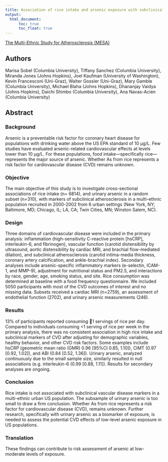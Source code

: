 ```yaml
---
title: Association of rice intake and arsenic exposure with subclinical vascular disease among US adults
output: 
  html_document:
      toc: true
      toc_float: true
---
```


[The Multi-Ethnic Study for Atherosclerosis (MESA)](https://mesa-nhlbi.org)

## Authors 
Marisa Sobel (Columbia University), Tiffany Sanchez (Columbia University), Miranda Jones (Johns Hopkins), Joel Kaufman (University of Washington), Kevin Francesconi (Uni-Graz), Walter Gossler (Uni-Graz), Mary Gamble (Columbia University), Michael Blaha (Johns Hopkins), Dhananjay Vaidya (Johns Hopkins), Daichi Shimbo (Columbia University), Ana Navas-Acien (Columbia University)

## Abstract  
### Background  
Arsenic is a preventable risk factor for coronary heart disease for populations with drinking water above the US EPA standard of 10 µg/L. Few studies have evaluated arsenic-related cardiovascular effects at levels lower than 10 µg/L. For these populations, food intake—specifically rice—represents the major source of arsenic. Whether As from rice represents a risk factor for cardiovascular disease (CVD) remains unknown. 

### Objective   
The main objective of this study is to investigate cross-sectional associations of rice intake (n= 6814), and urinary arsenic in a random subset (n=310), with markers of subclinical atherosclerosis in a multi-ethnic population recruited in 2000-2002 from 6 urban settings (New York, NY; Baltimore, MD; Chicago, IL; LA, CA; Twin Cities, MN; Winston Salem, NC). 

### Design   
Three domains of cardiovascular disease were included in the primary analysis: inflammation (high-sensitivity C-reactive protein [hsCRP], interleukin-6, and fibrinogen), vascular function (carotid distensibility by ultrasound, aortic distensibility by cardiac MRI, and brachial flow-mediated dilation), and subclinical atherosclerosis (carotid intima-media thickness, coronary artery calcification, and ankle-brachial index). Secondary analyses include arsenic-specific inflammatory markers (e-selectin, ICAM-1, and MMP-9), adjustment for nutritional status and PM2.5, and interactions by race, gender, age, smoking status, and site. Rice consumption was determined at baseline with a food frequency questionnaire. We included 5050 participants with most of the CVD outcomes of interest and no missing data. Subsets received a cardiac MRI (n=2759), an assessment of endothelial function (2702), and urinary arsenic measurements (246). 

### Results  
13% of participants reported consuming 1 servings of rice per day. Compared to individuals consuming <1 serving of rice per week in the primary analysis, there was no consistent association in high rice intake and subclinical markers of CVD after adjusting for demographic variables, healthy behavior, and other CVD risk factors. Some examples include hsCRP (geometric mean ratio (GMR) 0.96 [95%CI 0.85, 1.10]), CIMT (0.97 [0.92, 1.02]), and ABI (0.84 [0.52, 1.36]). Urinary arsenic, analyzed continuously due to the small sample size, similarly resulted in null associations (e.g. interleukin-6 (0.99 [0.88, 1.11]). Results for secondary analyses are ongoing.

### Conclusion   
Rice intake is not associated with subclinical vascular disease markers in a multi-ethnic urban US population. The subsample of urinary arsenic is too small to draw a firm conclusion. Whether As from rice represents a risk factor for cardiovascular disease (CVD), remains unknown. Further research, specifically with urinary arsenic as a biomarker of exposure, is needed to assess the potential CVD effects of low-level arsenic exposure in US populations. 

### Translation   
These findings can contribute to risk assessment of arsenic at low-moderate levels of exposure.